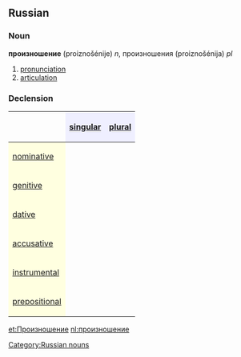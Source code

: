 ==Russian==
[[Category:Russian nouns]]
===Noun===
'''произношение''' (proiznošénije) ''n'', произношения (proiznošénija) ''pl''

# [[pronunciation]]
# [[articulation]]

===Declension===
{| border="1" cellpadding="4" cellspacing="0"
!
! style="background-color: #EFEFFF" align="center"|[[singular]]
! style="background-color: #EFEFFF" align="center"|[[plural]]
|-
! style="background-color: #FFFFE0" align="left"|[[nominative case|nominative]]
| align="center"|{{RUchar|произноше́ние}}
| align="center"|{{RUchar|произноше́ния}}
|-
! style="background-color: #FFFFE0" align="left"|[[genitive case|genitive]]
| align="center"|{{RUchar|произноше́ния}}
| align="center"|{{RUchar|произноше́ний}}
|-
! style="background-color: #FFFFE0" align="left"|[[dative case|dative]]
| align="center"|{{RUchar|произноше́нию}}
| align="center"|{{RUchar|произноше́ниям}}
|-
! style="background-color: #FFFFE0" align="left"|[[accusative case|accusative]]
| align="center"|{{RUchar|произноше́ние}}
| align="center"|{{RUchar|произноше́ния}}
|-
! style="background-color: #FFFFE0" align="left"|[[instrumental case|instrumental]]
| align="center"|{{RUchar|произноше́нием}}
| align="center"|{{RUchar|произноше́ниями}}
|-
! style="background-color: #FFFFE0" align="left"|[[prepositional case|prepositional]]
| align="center"|{{RUchar|о произноше́нии}}
| align="center"|{{RUchar|о произноше́ниях}}
|}

[[et:Произношение]]
[[nl:произношение]]